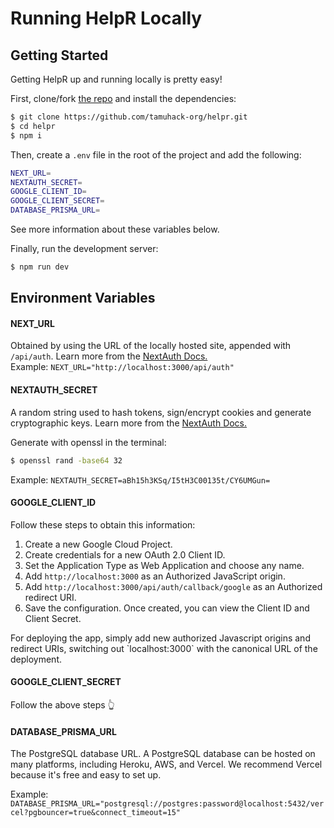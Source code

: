 # Running HelpR Locally 

## Getting Started

Getting HelpR up and running locally is pretty easy!

First, clone/fork [the repo](https://github.com/tamuhack-org/helpr) and install the dependencies: 
```bash
$ git clone https://github.com/tamuhack-org/helpr.git
$ cd helpr 
$ npm i 
``` 

Then, create a `.env` file in the root of the project and add the following: 

```bash filename=".env" copy
NEXT_URL=
NEXTAUTH_SECRET=
GOOGLE_CLIENT_ID=
GOOGLE_CLIENT_SECRET=
DATABASE_PRISMA_URL=
```

See more information about these variables below. 

Finally, run the development server: 

```bash
$ npm run dev
```

## Environment Variables 

#### NEXT_URL
Obtained by using the URL of the locally hosted site,
appended with `/api/auth`. Learn more from the [NextAuth Docs.](https://next-auth.js.org/configuration/options)\
Example: `NEXT_URL="http://localhost:3000/api/auth"`

#### NEXTAUTH_SECRET
A random string used to hash tokens, sign/encrypt cookies and generate cryptographic keys. 
Learn more from the [NextAuth Docs.](https://next-auth.js.org/configuration/options)

Generate with openssl in the terminal: 
```bash
$ openssl rand -base64 32
```

Example: `NEXTAUTH_SECRET=aBh15h3KSq/I5tH3C00135t/CY6UMGun=`

#### GOOGLE_CLIENT_ID

Follow these steps to obtain this information:
1. Create a new Google Cloud Project.
2. Create credentials for a new OAuth 2.0 Client ID.
3. Set the Application Type as Web Application and choose any name.
4. Add `http://localhost:3000` as an Authorized JavaScript origin.
5. Add `http://localhost:3000/api/auth/callback/google` as an Authorized redirect URI.
6. Save the configuration. Once created, you can view the Client ID and Client Secret.


<Callout type="info" emoji="💡">
For deploying the app, simply add new authorized Javascript origins and redirect URIs,
switching out `localhost:3000` with the canonical URL of the deployment.
</Callout>

#### GOOGLE_CLIENT_SECRET

Follow the above steps 👆

#### DATABASE_PRISMA_URL

The PostgreSQL database URL. A PostgreSQL database can be hosted on many platforms, including Heroku, AWS, and Vercel.
We recommend Vercel because it's free and easy to set up.

Example: `DATABASE_PRISMA_URL="postgresql://postgres:password@localhost:5432/vercel?pgbouncer=true&connect_timeout=15"`

